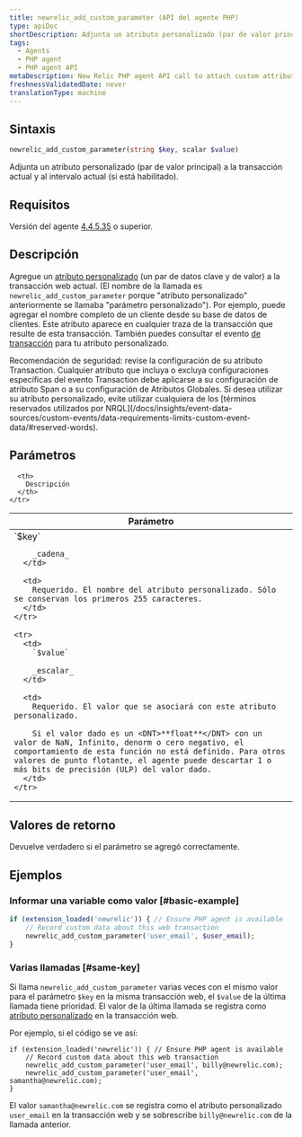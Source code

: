 ```yaml
---
title: newrelic_add_custom_parameter (API del agente PHP)
type: apiDoc
shortDescription: Adjunta un atributo personalizado (par de valor principal) a la transacción actual y al intervalo actual (si está habilitado).
tags:
  - Agents
  - PHP agent
  - PHP agent API
metaDescription: New Relic PHP agent API call to attach custom attributes to your transaction data.
freshnessValidatedDate: never
translationType: machine
---
```


## Sintaxis

```php
newrelic_add_custom_parameter(string $key, scalar $value)
```

Adjunta un atributo personalizado (par de valor principal) a la transacción actual y al intervalo actual (si está habilitado).

## Requisitos

Versión del agente [4.4.5.35](/docs/release-notes/agent-release-notes/php-release-notes/php-agent-44535) o superior.

## Descripción

Agregue un [atributo personalizado](/docs/agents/manage-apm-agents/agent-data/collect-custom-attributes) (un par de datos clave y de valor) a la transacción web actual. (El nombre de la llamada es `newrelic_add_custom_parameter` porque "atributo personalizado" anteriormente se llamaba "parámetro personalizado"). Por ejemplo, puede agregar el nombre completo de un cliente desde su base de datos de clientes. Este atributo aparece en cualquier traza de la transacción que resulte de esta transacción. También puedes consultar el evento [de transacción](/docs/insights/explore-data/attributes/apm-default-attributes-insights) para tu atributo personalizado.

<Callout variant="important">
  Recomendación de seguridad: revise la configuración de su atributo Transaction. Cualquier atributo que incluya o excluya configuraciones específicas del evento Transaction debe aplicarse a su configuración de atributo Span o a su configuración de Atributos Globales.
</Callout>

<Callout variant="important">
  Si desea utilizar su atributo personalizado, evite utilizar cualquiera de los [términos reservados utilizados por NRQL](/docs/insights/event-data-sources/custom-events/data-requirements-limits-custom-event-data/#reserved-words).
</Callout>

## Parámetros

<table>
  <thead>
    <tr>
      <th width="25%">
        Parámetro
      </th>

      <th>
        Descripción
      </th>
    </tr>
  </thead>

  <tbody>
    <tr>
      <td>
        `$key`

        _cadena_
      </td>

      <td>
        Requerido. El nombre del atributo personalizado. Sólo se conservan los primeros 255 caracteres.
      </td>
    </tr>

    <tr>
      <td>
        `$value`

        _escalar_
      </td>

      <td>
        Requerido. El valor que se asociará con este atributo personalizado.

        Si el valor dado es un <DNT>**float**</DNT> con un valor de NaN, Infinito, denorm o cero negativo, el comportamiento de esta función no está definido. Para otros valores de punto flotante, el agente puede descartar 1 o más bits de precisión (ULP) del valor dado.
      </td>
    </tr>
  </tbody>
</table>

## Valores de retorno

Devuelve verdadero si el parámetro se agregó correctamente.

## Ejemplos

### Informar una variable como valor [#basic-example]

```php
if (extension_loaded('newrelic')) { // Ensure PHP agent is available
    // Record custom data about this web transaction
    newrelic_add_custom_parameter('user_email', $user_email);
}
```

### Varias llamadas [#same-key]

Si llama `newrelic_add_custom_parameter` varias veces con el mismo valor para el parámetro `$key` en la misma transacción web, el `$value` de la última llamada tiene prioridad. El valor de la última llamada se registra como [atributo personalizado](/docs/agents/manage-apm-agents/agent-data/collect-custom-attributes/) en la transacción web.

Por ejemplo, si el código se ve así:

```
if (extension_loaded('newrelic')) { // Ensure PHP agent is available
    // Record custom data about this web transaction
    newrelic_add_custom_parameter('user_email', billy@newrelic.com);
    newrelic_add_custom_parameter('user_email', samantha@newrelic.com);
}
```

El valor `samantha@newrelic.com` se registra como el atributo personalizado `user_email` en la transacción web y se sobrescribe `billy@newrelic.com` de la llamada anterior.